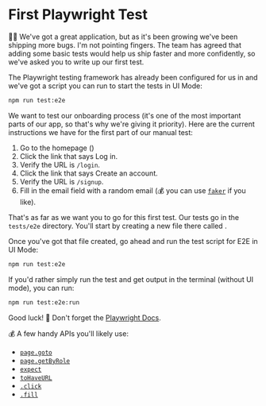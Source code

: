 # First Playwright Test

👨‍💼 We've got a great application, but as it's been growing we've been shipping
more bugs. I'm not pointing fingers. The team has agreed that adding some basic
tests would help us ship faster and more confidently, so we've asked you to
write up our first test.

The Playwright testing framework has already been configured for us in <InlineFile file="playwright.config.ts" />
and we've got a script you can run to start the tests in UI Mode:

```sh
npm run test:e2e
```

We want to test our onboarding process (it's one of the most important parts of
our app, so that's why we're giving it priority). Here are the current
instructions we have for the first part of our manual test:

1. Go to the homepage (<LinkToApp to="/" />)
2. Click the link that says <LinkToApp to="/login">Log in</LinkToApp>.
3. Verify the URL is <LinkToApp to="/login">`/login`</LinkToApp>.
4. Click the link that says <LinkToApp to="/signup">Create an account</LinkToApp>.
5. Verify the URL is <LinkToApp to="/signup">`/signup`</LinkToApp>.
6. Fill in the email field with a random email (💰 you can use [`faker`](https://fakerjs.dev/) if you like).

That's as far as we want you to go for this first test. Our tests go in the
`tests/e2e` directory. You'll start by creating a new file there called <InlineFile file="tests/e2e/onboarding.test.ts" />.

Once you've got that file created, go ahead and run the test script for E2E in UI Mode:

```sh
npm run test:e2e
```

If you'd rather simply run the test and get output in the terminal (without UI
mode), you can run:

```sh
npm run test:e2e:run
```

Good luck! 📜 Don't forget the [Playwright Docs](https://playwright.dev/docs/writing-tests).

💰 A few handy APIs you'll likely use:

- [`page.goto`](https://playwright.dev/docs/api/class-page#page-goto)
- [`page.getByRole`](https://playwright.dev/docs/locators#locate-by-role)
- [`expect`](https://playwright.dev/docs/api/class-pageassertions)
- [`toHaveURL`](https://playwright.dev/docs/api/class-pageassertions#page-assertions-to-have-url)
- [`.click`](https://playwright.dev/docs/api/class-locator#locator-click)
- [`.fill`](https://playwright.dev/docs/api/class-locator#locator-fill)
